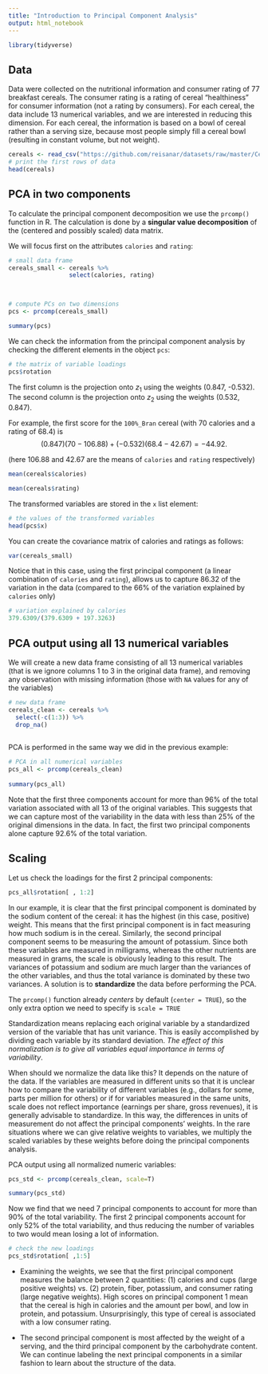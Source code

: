```yaml
---
title: "Introduction to Principal Component Analysis"
output: html_notebook
---
```



```r
library(tidyverse)

```


## Data

Data were collected on the nutritional information and consumer rating of 77 breakfast cereals. The consumer rating is a rating of cereal "healthiness" for consumer information (not a rating by consumers). For each cereal, the data include 13 numerical variables, and we are interested in reducing this dimension. For each cereal, the information is based on a bowl of cereal rather than a serving size, because most people simply fill a cereal bowl (resulting in constant volume, but not weight). 


```r
cereals <- read_csv("https://github.com/reisanar/datasets/raw/master/Cereals.csv")
# print the first rows of data
head(cereals)
```


## PCA in two components

To calculate the principal component decomposition we use the `prcomp()` function in R. The calculation is done by a **singular value decomposition** of the (centered and possibly scaled) data matrix.

We will focus first on the attributes `calories` and `rating`:

```r
# small data frame
cereals_small <- cereals %>%
                 select(calories, rating) 

  
```


```r
# compute PCs on two dimensions
pcs <- prcomp(cereals_small)

summary(pcs)

```

We can check the information from the principal component analysis by checking the different elements in the object `pcs`:

```r
# the matrix of variable loadings
pcs$rotation

```

The first column is the projection onto $z_1$ using the weights (0.847, -0.532). The second column is the projection onto $z_2$ using the weights (0.532, 0.847).


For example, the first score for the `100%_Bran` cereal (with 70 calories and a rating of 68.4) is 
$$
(0.847)(70 - 106.88) + (-0.532)(68.4 - 42.67) = -44.92.
$$

(here 106.88 and 42.67 are the means of `calories` and `rating` respectively)

```r

mean(cereals$calories)

mean(cereals$rating)
```

The transformed variables are stored in the `x` list element:

```r
# the values of the transformed variables
head(pcs$x)

```


You can create the covariance matrix of calories and ratings as follows:

```r
var(cereals_small)

```


Notice that in this case, using the first principal component (a linear combination of `calories` and `rating`), allows us to capture 86.32 of the variation in the data (compared to the 66% of the variation explained by `calories` only)

```r
# variation explained by calories
379.6309/(379.6309 + 197.3263)
```



## PCA output using all 13 numerical variables

We will create a new data frame consisting of all 13 numerical variables (that is we ignore columns 1 to 3 in the original data frame), and removing any observation with missing information (those with `NA` values for any of the variables)


```r
# new data frame 
cereals_clean <- cereals %>%
  select(-c(1:3)) %>% 
  drop_na()
  
```

PCA is performed in the same way we did in the previous example: 

```r
# PCA in all numerical variables
pcs_all <- prcomp(cereals_clean)
  
summary(pcs_all)  
```

Note that the first three components account for more than 96% of the total variation associated with all 13 of the original variables. This suggests that we can capture most of the variability in the data with less than 25% of the original dimensions in the data. In fact, the first two principal components alone capture 92.6% of the total variation.




## Scaling

Let us check the loadings for the first 2 principal components: 

```r
pcs_all$rotation[ , 1:2]
```

In our example, it is clear that the first principal component is dominated by the sodium content of the cereal: it has the highest (in this case, positive) weight. This means that the first principal component is in fact measuring how much sodium is in the cereal. Similarly, the second principal component seems to be measuring the amount of potassium. Since both these variables are measured in milligrams, whereas the other nutrients are measured in grams, the scale is obviously leading to this result. The variances of potassium and sodium are much larger than the variances of the other variables, and thus the total variance is dominated by these two variances. A solution is to **standardize** the data before performing the PCA.

The `prcomp()` function already _centers_ by default (`center = TRUE`), so the only extra option we need to specify is `scale = TRUE`


Standardization means replacing each original variable by a standardized version of the variable that has unit variance. This is easily accomplished by dividing each variable by its standard deviation. _The effect of this normalization is to give all variables equal importance in terms of variability_.

When should we normalize the data like this? It depends on the nature of the data. If the variables are measured in different units so that it is unclear how to compare the variability of different variables (e.g., dollars for some, parts per million for others) or if for variables measured in the same units, scale does not reflect importance (earnings per share, gross revenues), it is generally advisable to standardize. In this way, the differences in units of measurement do not affect the principal components' weights. In the rare situations where we can give relative weights to variables, we multiply the scaled variables by these weights before doing the principal components analysis.


PCA output using all normalized numeric variables:


```r
pcs_std <- prcomp(cereals_clean, scale=T)

summary(pcs_std)  

```

Now we find that we need 7 principal components to account for more than 90% of the total variability. The first 2 principal components account for only 52% of the total variability, and thus reducing the number of variables to two would mean losing a lot of information.

```r
# check the new loadings
pcs_std$rotation[ ,1:5]

```


- Examining the weights, we see that the first principal component measures the balance between 2 quantities: (1) calories and cups (large positive weights) vs. (2) protein, fiber, potassium, and consumer rating (large negative weights). High scores on principal component 1 mean that the cereal is high in calories and the amount per bowl, and low in protein, and potassium. Unsurprisingly, this type of cereal is associated with a low consumer rating.

- The second principal component is most affected by the weight of a serving, and the third principal component by the carbohydrate content. We can continue labeling the next principal components in a similar fashion to learn about the structure of the data.



